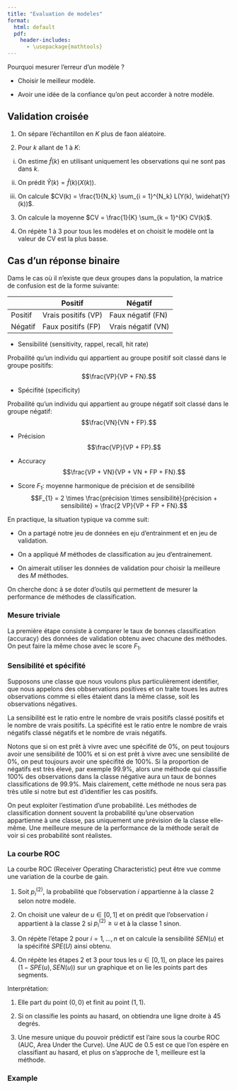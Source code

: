 ```yaml
--- 
title: "Evaluation de modeles"
format: 
  html: default
  pdf:
    header-includes: 
      - \usepackage{mathtools}
---
```


Pourquoi mesurer l'erreur d'un modèle ?

* Choisir le meilleur modèle.

* Avoir une idée de la confiance qu'on peut accorder à notre modèle.


## Validation croisée 

1. On sépare l'échantillon en $K$ plus de fa\c{c}on aléatoire.

2. Pour $k$ allant de $1$ à $K$:
  
  i. On estime $\widehat{f}(k)$ en utilisant uniquement les observations qui ne sont pas dans $k$.

  ii. On prédit $\widehat{Y}(k) = \widehat{f}(k)(X(k))$.

  iii. On calcule $CV(k) = \frac{1}{N_k} \sum_{i = 1}^{N_k} L(Y(k), \widehat{Y}(k))$.

3. On calcule la moyenne $CV = \frac{1}{K} \sum_{k = 1}^{K} CV(k)$.

4. On répète 1 à 3 pour tous les modèles et on choisit le modèle ont la valeur de CV est la plus basse.

## Cas d'un réponse binaire

Dams le cas où il n'existe que deux groupes dans la population, la matrice de confusion est de la forme suivante:

|       | Positif | Négatif |
| ----- | ------- | ------- |
| Positif | Vrais positifs (VP) | Faux négatif (FN) |
| Négatif | Faux positifs (FP)  | Vrais négatif (VN) | 

* Sensibilité (sensitivity, rappel, recall, hit rate)

Probailité qu'un individu qui appartient au groupe positif soit classé dans le groupe positifs:
$$\frac{VP}{VP + FN}.$$

* Spécifité (specificity)

Probailité qu'un individu qui appartient au groupe négatif soit classé dans le groupe négatif:
$$\frac{VN}{VN + FP}.$$

* Précision
$$\frac{VP}{VP + FP}.$$

* Accuracy 
$$\frac{VP + VN}{VP + VN + FP + FN}.$$

* Score $F_{1}$: moyenne harmonique de précision et de sensibilité
$$F_{1} = 2 \times \frac{précision \times sensibilité}{précision + sensibilité} = \frac{2 VP}{VP + FP + FN}.$$

En practique, la situation typique va comme suit:

* On a partagé notre jeu de données en eju d'entrainment et en jeu de validation.

* On a appliqué $M$ méthodes de classification au jeu d'entrainement.

* On aimerait utiliser les données de validation pour choisir la meilleure des $M$ méthodes.

On cherche donc à se doter d'outils qui permettent de mesurer la performance de méthodes de classification.

### Mesure triviale

La première étape consiste à comparer le taux de bonnes classification (accuracy) des données de validation obtenu avec chacune des méthodes. On peut faire la même chose avec le score $F_{1}$.

### Sensibilité et spécifité 

Supposons une classe que nous voulons plus particulièrement identifier, que nous appelons des obbservations positives et on traite toues les autres observations comme si elles étaient dans la même classe, soit les observations négatives.

La sensibilité est le ratio entre le nombre de vrais positifs classé positifs et le nombre de vrais positifs. La spécifité est le ratio entre le nombre de vrais négatifs classé négatifs et le nombre de vrais négatifs.

Notons que si on est prêt à vivre avec une spécifité de $0\%$, on peut toujours avoir une sensibilité de $100\%$ et si on est prêt à vivre avec une sensibilité de $0\%$, on peut toujours avoir une spécifité de $100\%$. Si la proportion de négatifs est très élevé, par exemple $99.9\%$, alors une méthode qui classifie $100\%$ des observations dans la classe négative aura un taux de bonnes classifications de $99.9\%$. Mais clairement, cette méthode ne nous sera pas très utile si notre but est d'identifier les cas positifs.

On peut exploiter l'estimation d'une probabilité. Les méthodes de classification donnent souvent la probabilité qu'une observation appartienne à une classe, pas uniquement une prévision de la classe elle-même. Une meilleure mesure de la performance de la méthode serait de voir si ces probabilité sont réalistes. 

### La courbe ROC 

La courbe ROC (Receiver Operating Characteristic) peut être vue comme une variation de la courbe de gain.

1. Soit $p^{(2)}_i$, la probabilité que l'observation $i$ appartienne à la classe $2$ selon notre modèle.

2. On choisit une valeur de $u \in [0, 1]$ et on prédit que l'observation $i$  appartient à la classe $2$ si $p^{(2)}_i \geq u$ et à la classe $1$ sinon. 

3. On répète l'étape $2$ pour $i = 1, \dots, n$ et on calcule la sensibilité $SEN(u)$ et la spécifité $SPE(U)$ ainsi obtenu.

4. On répète les étapes $2$ et $3$ pour tous les $u \in [0, 1]$, on place les paires $(1 - SPE(u), SEN(u))$ sur un graphique et on lie les points part des segments.

Interprétation:

1. Elle part du point $(0, 0)$ et finit au point $(1, 1)$.

2. Si on classifie les points au hasard, on obtiendra une ligne droite à $45$ degrés.

3. Une mesure unique du pouvoir prédictif est l'aire sous la courbe ROC (AUC, Area Under the Curve). Une AUC de 0.5 est ce que l'on espère en classifiant au hasard, et plus on s'approche de $1$, meilleure est la méthode.

### Example 

